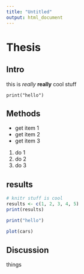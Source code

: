 ```yaml
---
title: "Untitled"
output: html_document
---
```


# Thesis

## Intro
this is *really* **really** cool stuff

`print("hello")`

## Methods

- get item 1
- get item 2
- get item 3

1. do 1
2. do 2
1. do 3

## results
```r
# knitr stuff is cool
results <- c(1, 2, 3, 4, 5)
print(results)
```

```r
print("hello")
```

```r
plot(cars)
```

## Discussion
things



